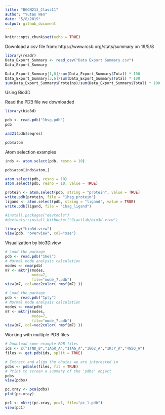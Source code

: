 ```yaml
---
title: "BGGN213_Class11"
author: "Yutao Wen"
date: "5/8/2019"
output: github_document
---
```


```r
knitr::opts_chunk$set(echo = TRUE)
```

Download a csv file from: https://www.rcsb.org/stats/summary on 19/5/8

```r
library(readr)
Data_Export_Summary <- read_csv("Data Export Summary.csv")
Data_Export_Summary
```

```r
Data_Export_Summary[1,6]/sum(Data_Export_Summary$Total) * 100
Data_Export_Summary[3,6]/sum(Data_Export_Summary$Total) * 100
sum(Data_Export_Summary$Proteins)/sum(Data_Export_Summary$Total) * 100

```

Using Bio3D

Read the PDB file we downloaded

```r
library(bio3d)
```

```r
pdb <- read.pdb("1hsg.pdb")
pdb
```

```r
aa321(pdb$seqres)
```

```r
pdb$atom
```

Atom selection examples

```r
inds <- atom.select(pdb, resno = 10)
```

```r
pdb$atom[inds$atom,]
```

```r
atom.select(pdb, resno = 10)
atom.select(pdb, resno = 10, value = TRUE)
```

```r
protein <- atom.select(pdb, string = "protein", value = TRUE)
write.pdb(protein, file = "1hsg_protein")
ligand <- atom.select(pdb, string = "ligand", value = TRUE)
write.pdb(ligand, file = "ihsg_ligand")
```


```r
#install.packages("devtools")
#devtools::install_bitbucket("Grantlab/bio3d-view")
```

```r
library("bio3d.view")
view(pdb, "overview", col="sse")
```

Visualization by bio3D.view

```r
# Load the package
pdb <- read.pdb("1hel")
# Normal mode analysis calculation
modes <- nma(pdb) 
m7 <- mktrj(modes,
            mode=7,
            file="mode_7.pdb")
view(m7, col=vec2color( rmsf(m7) ))
```

```r
# Load the package
pdb <- read.pdb("1pty")
# Normal mode analysis calculation
modes <- nma(pdb) 
m7 <- mktrj(modes,
            mode=7,
            file="mode_7.pdb")
view(m7, col=vec2color( rmsf(m7) ))
```

Working with multiple PDB files

```r
# Download some example PDB files
ids <- c("1TND_B","1AGR_A","1TAG_A","1GG2_A","1KJY_A","4G5Q_A") 
files <- get.pdb(ids, split = TRUE)
```

```r
# Extract and align the chains we are interested in
pdbs <- pdbaln(files, fit = TRUE)
# Print to screen a summary of the 'pdbs' object
pdbs
view(pdbs)
```


```r
pc.xray <- pca(pdbs)
plot(pc.xray)
```

```r
pc1 <- mktrj(pc.xray, pc=1, file="pc_1.pdb")
view(pc1)
```


